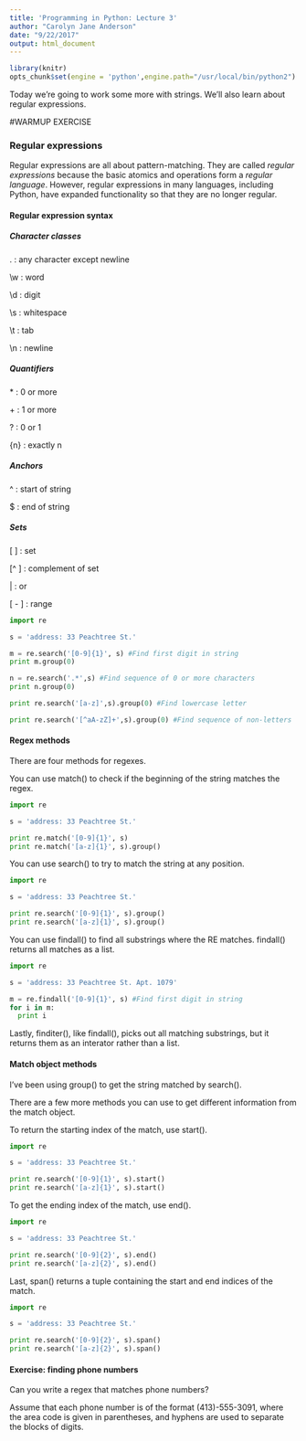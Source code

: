 ```yaml
---
title: 'Programming in Python: Lecture 3'
author: "Carolyn Jane Anderson"
date: "9/22/2017"
output: html_document
---
```


```r
library(knitr)
opts_chunk$set(engine = 'python',engine.path="/usr/local/bin/python2")
```

Today we're going to work some more with strings. We'll also learn about regular expressions.

#WARMUP EXERCISE

<h3>Regular expressions</h3>

Regular expressions are all about pattern-matching. They are called *regular expressions* because the basic atomics and operations form a *regular language*. However, regular expressions in many languages, including Python, have expanded functionality so that they are no longer regular.

<h4>Regular expression syntax</h5>

<h5>Character classes</h5>

. : any character except newline

\\w : word

\\d : digit

\\s : whitespace

\\t : tab

\\n : newline

<h5>Quantifiers</h5>

\* : 0 or more

\+ : 1 or more

? : 0 or 1

{n} : exactly n

<h5>Anchors</h5>

\^ : start of string

\$ : end of string

<h5>Sets</h5>

[ ] : set

[^ ] : complement of set

\| : or

[ - ] : range

```python
import re

s = 'address: 33 Peachtree St.'

m = re.search('[0-9]{1}', s) #Find first digit in string
print m.group(0)

n = re.search('.*',s) #Find sequence of 0 or more characters
print n.group(0)

print re.search('[a-z]',s).group(0) #Find lowercase letter

print re.search('[^aA-zZ]+',s).group(0) #Find sequence of non-letters
```

<h4>Regex methods</h4>

There are four methods for regexes.  

You can use match() to check if the beginning of the string matches the regex.

```python
import re

s = 'address: 33 Peachtree St.'

print re.match('[0-9]{1}', s)
print re.match('[a-z]{1}', s).group()
```

You can use search() to try to match the string at any position.

```python
import re

s = 'address: 33 Peachtree St.'

print re.search('[0-9]{1}', s).group()
print re.search('[a-z]{1}', s).group()
```

You can use findall()	to find all substrings where the RE matches. findall() returns all matches as a list.

```python
import re

s = 'address: 33 Peachtree St. Apt. 1079'

m = re.findall('[0-9]{1}', s) #Find first digit in string
for i in m:
  print i
```

Lastly, finditer(), like findall(), picks out all matching substrings, but it returns them as an interator rather than a list.

<h4>Match object methods</h4>

I've been using group() to get the string matched by search().

There are a few more methods you can use to get different information from the match object.

To return the starting index of the match, use start().

```python
import re

s = 'address: 33 Peachtree St.'

print re.search('[0-9]{1}', s).start()
print re.search('[a-z]{1}', s).start()
```

To get the ending index of the match, use end().

```python
import re

s = 'address: 33 Peachtree St.'

print re.search('[0-9]{2}', s).end()
print re.search('[a-z]{2}', s).end()
```

Last, span() returns a tuple containing the start and end indices of the match.

```python
import re

s = 'address: 33 Peachtree St.'

print re.search('[0-9]{2}', s).span()
print re.search('[a-z]{2}', s).span()
```

<h4>Exercise: finding phone numbers</h4>

Can you write a regex that matches phone numbers?

Assume that each phone number is of the format (413)-555-3091, where the area code is given in parentheses, and hyphens are used to separate the blocks of digits.
